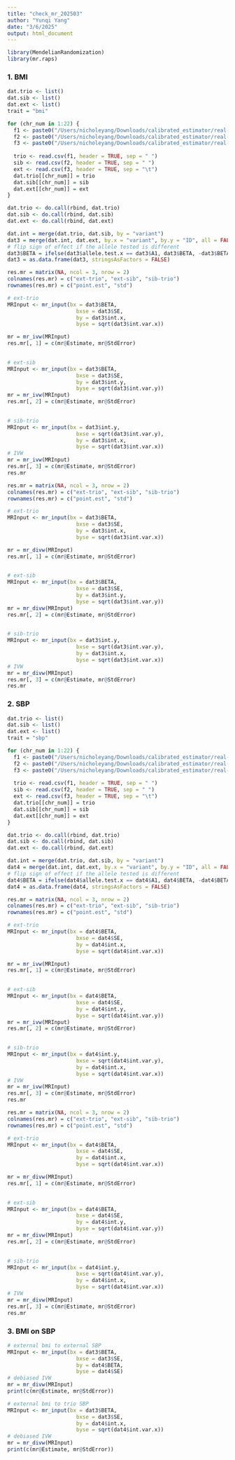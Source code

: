 ```yaml
---
title: "check_mr_202503"
author: "Yunqi Yang"
date: "3/6/2025"
output: html_document
---
```


```r
library(MendelianRandomization)
library(mr.raps)
```

### 1. BMI

```r

dat.trio <- list()
dat.sib <- list()
dat.ext <- list()
trait = "bmi"

for (chr_num in 1:22) {
  f1 <- paste0("/Users/nicholeyang/Downloads/calibrated_estimator/real-data-analysis/result/mr_gwas_trio/", trait, "_chr_", chr_num, ".txt")
  f2 <- paste0("/Users/nicholeyang/Downloads/calibrated_estimator/real-data-analysis/result/mr_gwas_sibling/", trait, "_chr_", chr_num, ".txt")
  f3 <- paste0("/Users/nicholeyang/Downloads/calibrated_estimator/real-data-analysis/202407/chr", chr_num, ".", trait, ".glm.linear")
  
  trio <- read.csv(f1, header = TRUE, sep = " ")
  sib <- read.csv(f2, header = TRUE, sep = " ")
  ext <- read.csv(f3, header = TRUE, sep = "\t")
  dat.trio[[chr_num]] = trio
  dat.sib[[chr_num]] = sib
  dat.ext[[chr_num]] = ext
}

dat.trio <- do.call(rbind, dat.trio)
dat.sib <- do.call(rbind, dat.sib)
dat.ext <- do.call(rbind, dat.ext)

```

```r
dat.int = merge(dat.trio, dat.sib, by = "variant")
dat3 = merge(dat.int, dat.ext, by.x = "variant", by.y = "ID", all = FALSE)
# flip sign of effect if the allele tested is different
dat3$BETA = ifelse(dat3$allele.test.x == dat3$A1, dat3$BETA, -dat3$BETA)
dat3 = as.data.frame(dat3, stringsAsFactors = FALSE)
```

```r
res.mr = matrix(NA, ncol = 3, nrow = 2)
colnames(res.mr) = c("ext-trio", "ext-sib", "sib-trio")
rownames(res.mr) = c("point.est", "std")

# ext-trio
MRInput <- mr_input(bx = dat3$BETA,
                      bxse = dat3$SE,
                      by = dat3$int.x,
                      byse = sqrt(dat3$int.var.x))

mr = mr_ivw(MRInput)
res.mr[, 1] = c(mr@Estimate, mr@StdError)
  

# ext-sib
MRInput <- mr_input(bx = dat3$BETA,
                      bxse = dat3$SE,
                      by = dat3$int.y,
                      byse = sqrt(dat3$int.var.y))
mr = mr_ivw(MRInput)
res.mr[, 2] = c(mr@Estimate, mr@StdError)
  

# sib-trio
MRInput <- mr_input(bx = dat3$int.y,
                      bxse = sqrt(dat3$int.var.y),
                      by = dat3$int.x,
                      byse = sqrt(dat3$int.var.x))
# IVW
mr = mr_ivw(MRInput)
res.mr[, 3] = c(mr@Estimate, mr@StdError)
res.mr
```

```r
res.mr = matrix(NA, ncol = 3, nrow = 2)
colnames(res.mr) = c("ext-trio", "ext-sib", "sib-trio")
rownames(res.mr) = c("point.est", "std")

# ext-trio
MRInput <- mr_input(bx = dat3$BETA,
                      bxse = dat3$SE,
                      by = dat3$int.x,
                      byse = sqrt(dat3$int.var.x))

mr = mr_divw(MRInput)
res.mr[, 1] = c(mr@Estimate, mr@StdError)
  

# ext-sib
MRInput <- mr_input(bx = dat3$BETA,
                      bxse = dat3$SE,
                      by = dat3$int.y,
                      byse = sqrt(dat3$int.var.y))
mr = mr_divw(MRInput)
res.mr[, 2] = c(mr@Estimate, mr@StdError)
  

# sib-trio
MRInput <- mr_input(bx = dat3$int.y,
                      bxse = sqrt(dat3$int.var.y),
                      by = dat3$int.x,
                      byse = sqrt(dat3$int.var.x))
# IVW
mr = mr_divw(MRInput)
res.mr[, 3] = c(mr@Estimate, mr@StdError)
res.mr
```

### 2. SBP
```r

dat.trio <- list()
dat.sib <- list()
dat.ext <- list()
trait = "sbp"

for (chr_num in 1:22) {
  f1 <- paste0("/Users/nicholeyang/Downloads/calibrated_estimator/real-data-analysis/result/mr_gwas_trio/", trait, "_chr_", chr_num, ".txt")
  f2 <- paste0("/Users/nicholeyang/Downloads/calibrated_estimator/real-data-analysis/result/mr_gwas_sibling/", trait, "_chr_", chr_num, ".txt")
  f3 <- paste0("/Users/nicholeyang/Downloads/calibrated_estimator/real-data-analysis/202407/chr", chr_num, ".", trait, ".glm.linear")
  
  trio <- read.csv(f1, header = TRUE, sep = " ")
  sib <- read.csv(f2, header = TRUE, sep = " ")
  ext <- read.csv(f3, header = TRUE, sep = "\t")
  dat.trio[[chr_num]] = trio
  dat.sib[[chr_num]] = sib
  dat.ext[[chr_num]] = ext
}

dat.trio <- do.call(rbind, dat.trio)
dat.sib <- do.call(rbind, dat.sib)
dat.ext <- do.call(rbind, dat.ext)

```

```r
dat.int = merge(dat.trio, dat.sib, by = "variant")
dat4 = merge(dat.int, dat.ext, by.x = "variant", by.y = "ID", all = FALSE)
# flip sign of effect if the allele tested is different
dat4$BETA = ifelse(dat4$allele.test.x == dat4$A1, dat4$BETA, -dat4$BETA)
dat4 = as.data.frame(dat4, stringsAsFactors = FALSE)
```

```r
res.mr = matrix(NA, ncol = 3, nrow = 2)
colnames(res.mr) = c("ext-trio", "ext-sib", "sib-trio")
rownames(res.mr) = c("point.est", "std")

# ext-trio
MRInput <- mr_input(bx = dat4$BETA,
                      bxse = dat4$SE,
                      by = dat4$int.x,
                      byse = sqrt(dat4$int.var.x))

mr = mr_ivw(MRInput)
res.mr[, 1] = c(mr@Estimate, mr@StdError)
  

# ext-sib
MRInput <- mr_input(bx = dat4$BETA,
                      bxse = dat4$SE,
                      by = dat4$int.y,
                      byse = sqrt(dat4$int.var.y))
mr = mr_ivw(MRInput)
res.mr[, 2] = c(mr@Estimate, mr@StdError)
  

# sib-trio
MRInput <- mr_input(bx = dat4$int.y,
                      bxse = sqrt(dat4$int.var.y),
                      by = dat4$int.x,
                      byse = sqrt(dat4$int.var.x))
# IVW
mr = mr_ivw(MRInput)
res.mr[, 3] = c(mr@Estimate, mr@StdError)
res.mr
```

```r
res.mr = matrix(NA, ncol = 3, nrow = 2)
colnames(res.mr) = c("ext-trio", "ext-sib", "sib-trio")
rownames(res.mr) = c("point.est", "std")

# ext-trio
MRInput <- mr_input(bx = dat4$BETA,
                      bxse = dat4$SE,
                      by = dat4$int.x,
                      byse = sqrt(dat4$int.var.x))

mr = mr_divw(MRInput)
res.mr[, 1] = c(mr@Estimate, mr@StdError)
  

# ext-sib
MRInput <- mr_input(bx = dat4$BETA,
                      bxse = dat4$SE,
                      by = dat4$int.y,
                      byse = sqrt(dat4$int.var.y))
mr = mr_divw(MRInput)
res.mr[, 2] = c(mr@Estimate, mr@StdError)
  

# sib-trio
MRInput <- mr_input(bx = dat4$int.y,
                      bxse = sqrt(dat4$int.var.y),
                      by = dat4$int.x,
                      byse = sqrt(dat4$int.var.x))
# IVW
mr = mr_divw(MRInput)
res.mr[, 3] = c(mr@Estimate, mr@StdError)
res.mr
```

### 3. BMI on SBP

```r
# external bmi to external SBP
MRInput <- mr_input(bx = dat3$BETA,
                      bxse = dat3$SE,
                      by = dat4$BETA,
                      byse = dat4$SE)
# debiased IVW
mr = mr_divw(MRInput)
print(c(mr@Estimate, mr@StdError))
```
```r
# external bmi to trio SBP
MRInput <- mr_input(bx = dat3$BETA,
                      bxse = dat3$SE,
                      by = dat4$int.x,
                      byse = sqrt(dat4$int.var.x))
# debiased IVW
mr = mr_divw(MRInput)
print(c(mr@Estimate, mr@StdError))
```



